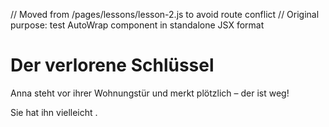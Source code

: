 // Moved from /pages/lessons/lesson-2.js to avoid route conflict
// Original purpose: test AutoWrap component in standalone JSX format


# Der verlorene Schlüssel

Anna steht vor ihrer Wohnungstür und merkt plötzlich – der <WordPopup word="Schlüssel" /> ist weg!

Sie hat ihn vielleicht <WordPopup word="verlieren" />.

